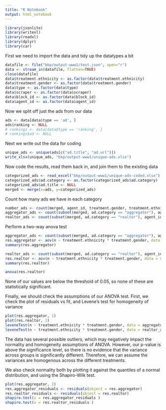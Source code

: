 ```yaml
---
title: "R Notebook"
output: html_notebook
---
```

```r
library(jsonlite)
library(writexl)
library(readxl)
library(dplyr)
library(car)
```

First we need to import the data and tidy up the datatypes a bit

```r
datafile <- file("bkp/output-www1/test.json", open="r")
data <- stream_in(datafile, flatten=TRUE)
close(datafile)
data$treatment.ethnicity <- as.factor(data$treatment.ethnicity)
data$treatment.gender <- as.factor(data$treatment.gender)
data$type <- as.factor(data$type)
data$scraper <- as.factor(data$scraper)
data$block_id <- as.factor(data$block_id)
data$agent_id <- as.factor(data$agent_id)
```

Now we split off just the ads from our data
```r
ads <- data[data$type == 'ad', ]
ads$ranking <- NULL
# rankings <- data[data$type == 'ranking', ]
# rankings$ad <- NULL
```

Next we write out the data for coding
```r
unique_ads <- unique(ads[c("ad.title", "ad.url")])
write_xlsx(unique_ads, "bkp/output-www1/unique-ads.xlsx")
```

Now code the results, read them back in, and join them to the existing data
```r
categorized_ads <- read_excel("bkp/output-www1/unique-ads-coded.xlsx")
categorized_ads$ad.category <- as.factor(categorized_ads$ad.category)
categorized_ads$ad.title <- NULL
merged <- merge(x=ads, y=categorized_ads)
```

Count how many ads we have in each category
```r
number_ads <- count(merged, agent_id, treatment.gender, treatment.ethnicity, scraper)
aggregator_ads <- count(subset(merged, ad.category == "aggregator"), agent_id, treatment.gender, treatment.ethnicity, scraper)
realtor_ads <- count(subset(merged, ad.category == "realtor"), agent_id, treatment.gender, treatment.ethnicity, scraper)
```

Perform a two-way anova test
```r
aggregator_ads <- count(subset(merged, ad.category == "aggregator"), agent_id, treatment.gender, treatment.ethnicity, scraper)
res.aggregator <- aov(n ~ treatment.ethnicity * treatment.gender, data = aggregator_ads)
summary(res.aggregator)
```

```r
realtor_ads <- count(subset(merged, ad.category == "realtor"), agent_id, treatment.gender, treatment.ethnicity, scraper)
res.realtor <- aov(n ~ treatment.ethnicity * treatment.gender, data = realtor_ads)
summary(res.realtor)

anova(res.realtor)
```

None of our values are below the threshold of 0.05, so none of these are statistically significant.

Finally, we should check the assumptions of our ANOVA test. First, we check the plot of residuals vs fit, and Levene's test for homogeneity of variance
```r
plot(res.aggregator, 1)
plot(res.realtor, 1)
leveneTest(n ~ treatment.ethnicity * treatment.gender, data = aggregator_ads)
leveneTest(n ~ treatment.ethnicity * treatment.gender, data = realtor_ads)
```
The data has several possible outliers, which may negatively impact the normality and homogeneity assumptions of ANOVA. However, our p-value is above the significance level, so there is no evidence that the variance across groups is significantly different. Therefore, we can assume the variances are homogenous across the different treatments.

We also check normality both by plotting it against the quantiles of a normal distribution, and using the Shapiro-Wilk test.
```r
plot(res.aggregator, 2)
res.aggregator_residuals <- residuals(object = res.aggregator)
res.realtor_residuals <- residuals(object = res.realtor)
shapiro.test(x = res.aggregator_residuals )
shapiro.test(x = res.realtor_residuals )
```